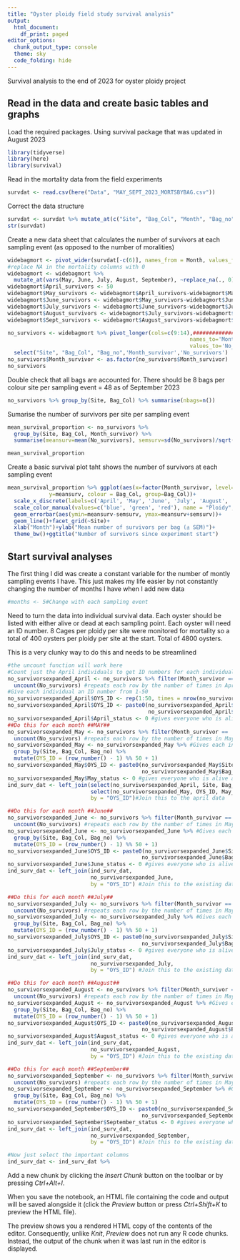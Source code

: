 ```yaml
---
title: "Oyster ploidy field study survival analysis"
output:
  html_document:
    df_print: paged
editor_options:
  chunk_output_type: console
  theme: sky
  code_folding: hide
---
```


Survival analysis to the end of 2023 for oyster ploidy project

## Read in the data and create basic tables and graphs

Load the required packages. Using survival package that was updated in August 2023

```r
library(tidyverse)
library(here)
library(survival)
```

Read in the mortality data from the field experiments

```r
survdat <- read.csv(here("Data", "MAY_SEPT_2023_MORTSBYBAG.csv"))
```

Correct the data structure

```r
survdat <- survdat %>% mutate_at(c("Site", "Bag_Col", "Month", "Bag_no", "Month_no"), as.factor)
str(survdat)
```

Create a new data sheet that calculates the number of survivors at each sampling event (as opposed to the number of moralities)

```r
widebagmort <- pivot_wider(survdat[-c(6)], names_from = Month, values_from = Mort_count)
#replace NA in the mortality columns with 0
widebagmort <- widebagmort %>%
  mutate_at(vars(May, June, July, August, September), ~replace_na(., 0))
widebagmort$April_survivors <- 50
widebagmort$May_survivors <- widebagmort$April_survivors-widebagmort$May
widebagmort$June_survivors <- widebagmort$May_survivors-widebagmort$June
widebagmort$July_survivors <- widebagmort$June_survivors-widebagmort$July
widebagmort$August_survivors <- widebagmort$July_survivors-widebagmort$August
widebagmort$Sept_survivors <- widebagmort$August_survivors-widebagmort$September

no_survivors <- widebagmort %>% pivot_longer(cols=c(9:14),#######################As months are added make sure their columns are selected - change to an auto thing*************
                                                         names_to='Month_survivor',
                                                         values_to='No_survivors') %>% 
  select("Site", "Bag_Col", "Bag_no",'Month_survivor','No_survivors')
no_survivors$Month_survivor <- as.factor(no_survivors$Month_survivor)
no_survivors
```

Double check that all bags are accounted for. There should be 8 bags per colour site per sampling event = 48 as of September 2023

```r
no_survivors %>% group_by(Site, Bag_Col) %>% summarise(nbags=n())
```

Sumarise the number of survivors per site per sampling event

```r
mean_survival_proportion <- no_survivors %>% 
  group_by(Site, Bag_Col, Month_survivor) %>% 
  summarise(meansurv=mean(No_survivors), semsurv=sd(No_survivors)/sqrt(n()))

mean_survival_proportion
```

Create a basic survival plot taht shows the number of survivors at each sampling event

```r


mean_survival_proportion %>% ggplot(aes(x=factor(Month_survivor, level=c("April_survivors", 'May_survivors', 'June_survivors', 'July_survivors', 'August_survivors', 'Sept_survivors')), ###add new months here**********
             y=meansurv, colour = Bag_Col, group=Bag_Col))+
  scale_x_discrete(labels=c('April', 'May', 'June', 'July', 'August', 'September'))+####################Add new months here ***********************
  scale_color_manual(values=c('blue', 'green', 'red'), name = "Ploidy", labels = c("Diploid", "Induced Triploid", "Mated Triploid"))+
  geom_errorbar(aes(ymin=meansurv-semsurv, ymax=meansurv+semsurv))+
  geom_line()+facet_grid(~Site)+
  xlab("Month")+ylab("Mean number of survivors per bag (± SEM)")+
  theme_bw()+ggtitle("Number of survivors since experiment start")
```

## Start survival analyses



The first thing I did was create a constant variable for the number of montly sampling events I have. This just makes my life easier by not constantly changing the number of months I have when I add new data

```r
#months <- 5#Change with each sampling event
```

Need to turn the data into individual survival data. Each oyster should be listed with either alive or dead at each sampling point. Each oyster will need an ID number. 8 Cages per ploidy per site were monitored for mortality so a total of 400 oysters per ploidy per site at the start. Total of 4800 oysters. 

This is a very clunky way to do this and needs to be streamlined

```r
#the uncount function will work here
#Count just the April individuals to get ID numbers for each individual at the start
no_survivorsexpanded_April <- no_survivors %>% filter(Month_survivor == 'April_survivors') %>% 
  uncount(No_survivors) #repeats each row by the number of times in April_survivors col
#Give each individual an ID number from 1-50
no_survivorsexpanded_April$OYS_ID <- rep(1:50, times = nrow(no_survivorsexpanded_April)/50) #Gives each a number
no_survivorsexpanded_April$OYS_ID <- paste0(no_survivorsexpanded_April$Site, no_survivorsexpanded_April$Bag_Col,
                                            no_survivorsexpanded_April$Bag_no, "_", no_survivorsexpanded_April$OYS_ID)
no_survivorsexpanded_April$April_status <- 0 #gives everyone who is alive a status of 0
##Do this for each month ##MAY##
no_survivorsexpanded_May <- no_survivors %>% filter(Month_survivor == 'May_survivors') %>% 
  uncount(No_survivors) #repeats each row by the number of times in May_survivors col
no_survivorsexpanded_May <- no_survivorsexpanded_May %>% #Gives each individual in each bag a number (max of 50)
  group_by(Site, Bag_Col, Bag_no) %>% 
  mutate(OYS_ID = (row_number() - 1) %% 50 + 1)
no_survivorsexpanded_May$OYS_ID <- paste0(no_survivorsexpanded_May$Site, no_survivorsexpanded_May$Bag_Col,
                                          no_survivorsexpanded_May$Bag_no, "_", no_survivorsexpanded_May$OYS_ID)
no_survivorsexpanded_May$May_status <- 0 #gives everyone who is alive a status of 0
ind_surv_dat <- left_join(select(no_survivorsexpanded_April, Site, Bag_Col, Bag_no, OYS_ID, April_status),
                          select(no_survivorsexpanded_May, OYS_ID, May_status),
                          by = "OYS_ID")#Join this to the april data

##Do this for each month ##June##
no_survivorsexpanded_June <- no_survivors %>% filter(Month_survivor == 'June_survivors') %>% 
  uncount(No_survivors) #repeats each row by the number of times in May_survivors col
no_survivorsexpanded_June <- no_survivorsexpanded_June %>% #Gives each individual in each bag a number (max of 50)
  group_by(Site, Bag_Col, Bag_no) %>% 
  mutate(OYS_ID = (row_number() - 1) %% 50 + 1)
no_survivorsexpanded_June$OYS_ID <- paste0(no_survivorsexpanded_June$Site, no_survivorsexpanded_June$Bag_Col,
                                          no_survivorsexpanded_June$Bag_no, "_", no_survivorsexpanded_June$OYS_ID)
no_survivorsexpanded_June$June_status <- 0 #gives everyone who is alive a status of 0
ind_surv_dat <- left_join(ind_surv_dat,
                          no_survivorsexpanded_June,
                          by = "OYS_ID") #Join this to the existing data

##Do this for each month ##July##
no_survivorsexpanded_July <- no_survivors %>% filter(Month_survivor == 'July_survivors') %>% 
  uncount(No_survivors) #repeats each row by the number of times in May_survivors col
no_survivorsexpanded_July <- no_survivorsexpanded_July %>% #Gives each individual in each bag a number (max of 50)
  group_by(Site, Bag_Col, Bag_no) %>% 
  mutate(OYS_ID = (row_number() - 1) %% 50 + 1)
no_survivorsexpanded_July$OYS_ID <- paste0(no_survivorsexpanded_July$Site, no_survivorsexpanded_July$Bag_Col,
                                          no_survivorsexpanded_July$Bag_no, "_", no_survivorsexpanded_July$OYS_ID)
no_survivorsexpanded_July$July_status <- 0 #gives everyone who is alive a status of 0
ind_surv_dat <- left_join(ind_surv_dat,
                          no_survivorsexpanded_July, 
                          by = "OYS_ID") #Join this to the existing data

##Do this for each month ##August##
no_survivorsexpanded_August <- no_survivors %>% filter(Month_survivor == 'August_survivors') %>% 
  uncount(No_survivors) #repeats each row by the number of times in May_survivors col
no_survivorsexpanded_August <- no_survivorsexpanded_August %>% #Gives each individual in each bag a number (max of 50)
  group_by(Site, Bag_Col, Bag_no) %>% 
  mutate(OYS_ID = (row_number() - 1) %% 50 + 1)
no_survivorsexpanded_August$OYS_ID <- paste0(no_survivorsexpanded_August$Site, no_survivorsexpanded_August$Bag_Col,
                                          no_survivorsexpanded_August$Bag_no, "_", no_survivorsexpanded_August$OYS_ID)
no_survivorsexpanded_August$August_status <- 0 #gives everyone who is alive a status of 0
ind_surv_dat <- left_join(ind_surv_dat,
                          no_survivorsexpanded_August, 
                          by = "OYS_ID") #Join this to the existing data

##Do this for each month ##September##
no_survivorsexpanded_September <- no_survivors %>% filter(Month_survivor == 'Sept_survivors') %>% 
  uncount(No_survivors) #repeats each row by the number of times in May_survivors col
no_survivorsexpanded_September <- no_survivorsexpanded_September %>% #Gives each individual in each bag a number (max of 50)
  group_by(Site, Bag_Col, Bag_no) %>% 
  mutate(OYS_ID = (row_number() - 1) %% 50 + 1)
no_survivorsexpanded_September$OYS_ID <- paste0(no_survivorsexpanded_September$Site, no_survivorsexpanded_September$Bag_Col,
                                          no_survivorsexpanded_September$Bag_no, "_", no_survivorsexpanded_September$OYS_ID)
no_survivorsexpanded_September$September_status <- 0 #gives everyone who is alive a status of 0
ind_surv_dat <- left_join(ind_surv_dat,
                          no_survivorsexpanded_September, 
                          by = "OYS_ID") #Join this to the existing data

#Now just select the important columns                      
ind_surv_dat <- ind_surv_dat %>% 
```


Add a new chunk by clicking the *Insert Chunk* button on the toolbar or by pressing *Ctrl+Alt+I*.

When you save the notebook, an HTML file containing the code and output will be saved alongside it (click the *Preview* button or press *Ctrl+Shift+K* to preview the HTML file).

The preview shows you a rendered HTML copy of the contents of the editor. Consequently, unlike *Knit*, *Preview* does not run any R code chunks. Instead, the output of the chunk when it was last run in the editor is displayed.
